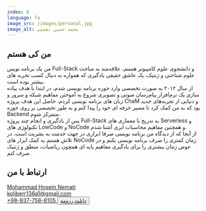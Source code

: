 ```yaml
---
index: 0
language: fa
image_src: /images/personal.jpg
image_alt: محمد حسین نعمتی
---
```



## من کی هستم

من یک برنامه نویس Full-Stack و دانشجوی علوم کامپیوتر هستم، علاقه‌مند به مباحث علوم شناختی و ژنتیک، یک عاشق حقیقی یادگیری که همواره به دنبال کسب تجربه های بیشتر بوده است. <br />
از سال ۲۰۱۲ به صورت تخصصی وارد حوزه برنامه نویسی شدم، در ابتدا با هدف پیاده سازی یک نرم‌افزار پیام‌رسان صوتی و تصویری شروع به آموختن مفاهیم شبکه و سرور و زبان های برنامه نویسی کردم، حاصل این هدف پروژه ChaM و دنیایی از تجربه‌های جدید بود که به من کمک کرد تا مسیر حرفه ای خود را پیدا کنم و به طور تخصصی بر روی حوزه Backend متمرکز شوم. <br />
پس از یادگیری و انجام چند پروژه Full-Stack به تدریج با معماری های Serverless و تکنولوژی های LowCode و NoCode و همچنین مفاهیم محاسبات ابری آشنا شدم. <br />
از آنجا که از دیدگاه من برنامه نویسی صرفا ابزاری در جهت خدمت به بشریت است، در تلاش هستم به کمک ابزار های NoCode زمان کمتری را صرف برنامه نویسی بکنم و در عوض زمان بیشتری را برای یادگیری مفاهیم پایه ای همچون ریاضیات، منطق و ژنتیک صرف کنم.

## ارتباط با من

<Container>
    <Row>
        <Col sm={12} md={6}>
            <Text>
                <a
                    style={{ color: "inherit" }}
                    href="https://www.linkedin.com/in/mohammad-hosein-nemati-665b1813b/"
                    target="_blank"
                    rel="noreferrer"
                >
                    <FontAwesomeIcon
                        style={{ margin: "0 8px" }}
                        icon={faUser}
                    />
                    Mohammad Hosein Nemati
                </a>
                <br />
                <a
                    style={{ color: "inherit" }}
                    href="mailto:koliberr136a1@gmail.com"
                    target="_blank"
                    rel="noreferrer"
                >
                    <FontAwesomeIcon
                        style={{ margin: "0 8px" }}
                        icon={faEnvelope}
                    />
                    koliberr136a1@gmail.com
                </a>
                <br />
                <a
                    style={{ color: "inherit" }}
                    href="tel:+989377588105"
                    target="_blank"
                    rel="noreferrer"
                >
                    <FontAwesomeIcon
                        style={{ margin: "0 8px" }}
                        icon={faPhone}
                    />
                    +98-937-758-8105
                </a>
            </Text>
        </Col>
        <Col sm={12} md={6}>
            <Button FrameComponent={FrameHexagon}>
                <a href="/assets/cv.pdf" target="_blank" rel="noreferrer">
                    <Text>دانلود رزومه</Text>
                </a>
            </Button>
        </Col>
    </Row>
</Container>
